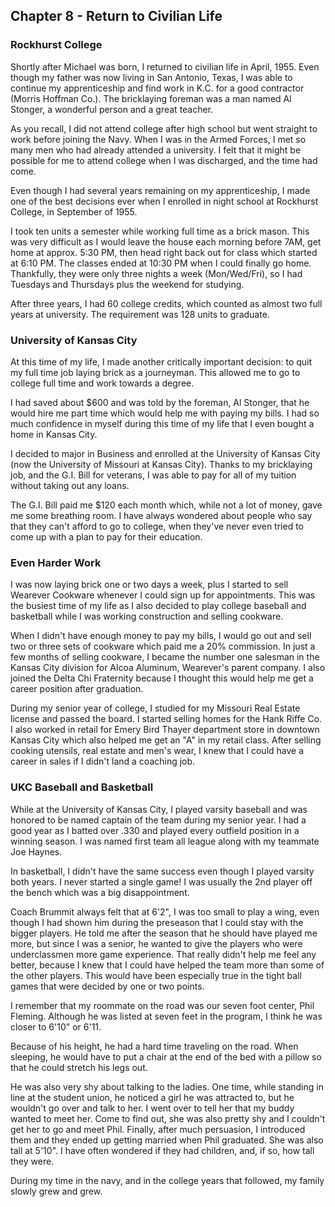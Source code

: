 ## Chapter 8 - Return to Civilian Life

### Rockhurst College

Shortly after Michael was born, I returned to civilian life in April, 1955. Even
though my father was now living in San Antonio, Texas, I was able to continue my
apprenticeship and find work in K.C. for a good contractor (Morris Hoffman Co.).
The bricklaying foreman was a man named Al Stonger, a wonderful person and a
great teacher.

As you recall, I did not attend college after high school but went straight to
work before joining the Navy. When I was in the Armed Forces, I met so many men
who had already attended a university. I felt that it might be possible for me
to attend college when I was discharged, and the time had come.

Even though I had several years remaining on my apprenticeship, I made one of
the best decisions ever when I enrolled in night school at Rockhurst College, in
September of 1955.

I took ten units a semester while working full time as a brick mason. This was
very difficult as I would leave the house each morning before 7AM, get home at
approx. 5:30 PM, then head right back out for class which started at 6:10 PM.
The classes ended at 10:30 PM when I could finally go home. Thankfully, they
were only three nights a week (Mon/Wed/Fri), so I had Tuesdays and Thursdays
plus the weekend for studying.

After three years, I had 60 college credits, which counted as almost two full
years at university. The requirement was 128 units to graduate.

### University of Kansas City

At this time of my life, I made another critically important decision: to quit
my full time job laying brick as a journeyman. This allowed me to go to college
full time and work towards a degree.

I had saved about $600 and was told by the foreman, Al Stonger, that he would
hire me part time which would help me with paying my bills. I had so much
confidence in myself during this time of my life that I even bought a home in
Kansas City.

I decided to major in Business and enrolled at the University of Kansas City
(now the University of Missouri at Kansas City). Thanks to my bricklaying job,
and the G.I. Bill for veterans, I was able to pay for all of my tuition without
taking out any loans.

The G.I. Bill paid me $120 each month which, while not a lot of money, gave me
some breathing room. I have always wondered about people who say that they can't
afford to go to college, when they've never even tried to come up with a plan to
pay for their education.

### Even Harder Work

I was now laying brick one or two days a week, plus I started to sell Wearever
Cookware whenever I could sign up for appointments. This was the busiest time of
my life as I also decided to play college baseball and basketball while I was
working construction and selling cookware.

When I didn't have enough money to pay my bills, I would go out and sell two or
three sets of cookware which paid me a 20% commission. In just a few months of
selling cookware, I became the number one salesman in the Kansas City division
for Alcoa Aluminum, Wearever's parent company. I also joined the Delta Chi
Fraternity because I thought this would help me get a career position after
graduation.

During my senior year of college, I studied for my Missouri Real Estate license
and passed the board. I started selling homes for the Hank Riffe Co. I also
worked in retail for Emery Bird Thayer department store in downtown Kansas City
which also helped me get an "A" in my retail class. After selling cooking
utensils, real estate and men's wear, I knew that I could have a career in sales
if I didn't land a coaching job.

### UKC Baseball and Basketball

While at the University of Kansas City, I played varsity baseball and was
honored to be named captain of the team during my senior year. I had a good year
as I batted over .330 and played every outfield position in a winning season. I
was named first team all league along with my teammate Joe Haynes.

In basketball, I didn't have the same success even though I played varsity both
years. I never started a single game! I was usually the 2nd player off the bench
which was a big disappointment.

Coach Brummit always felt that at 6'2", I was too small to play a wing, even
though I had shown him during the preseason that I could stay with the bigger
players. He told me after the season that he should have played me more, but
since I was a senior, he wanted to give the players who were underclassmen more
game experience. That really didn't help me feel any better, because I knew that
I could have helped the team more than some of the other players. This would
have been especially true in the tight ball games that were decided by one or
two points.

I remember that my roommate on the road was our seven foot center, Phil Fleming.
Although he was listed at seven feet in the program, I think he was closer to
6'10" or 6'11.

Because of his height, he had a hard time traveling on the road. When sleeping,
he would have to put a chair at the end of the bed with a pillow so that he
could stretch his legs out.

He was also very shy about talking to the ladies. One time, while standing in
line at the student union, he noticed a girl he was attracted to, but he
wouldn't go over and talk to her. I went over to tell her that my buddy wanted
to meet her. Come to find out, she was also pretty shy and I couldn't get her to
go and meet Phil. Finally, after much persuasion, I introduced them and they
ended up getting married when Phil graduated. She was also tall at 5'10". I have
often wondered if they had children, and, if so, how tall they were.

During my time in the navy, and in the college years that followed, my family
slowly grew and grew.
